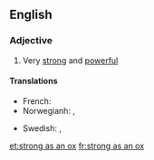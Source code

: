 ==English==

===Adjective===
{{head|en|adjective|head=as [[strong]] as an [[ox]]}}

# {{context|simile}} Very [[strong]] and [[powerful]]

====Translations====
{{trans-top|very strong and powerful}}
* French: {{t+|fr|fort comme un Turc}}
* Norwegianh: {{t-|no|sterk som en bjørn}}, {{t+|no|sterk som en okse}}
{{trans-mid}}
* Swedish: {{t-|sv|stark som en björn}}, {{t-|sv|stark som en oxe}}
{{trans-bottom}}

[[et:strong as an ox]]
[[fr:strong as an ox]]